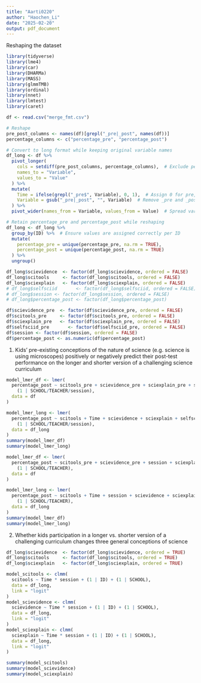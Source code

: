 ---
title: "Aarti0220"
author: "Haochen_Li"
date: "2025-02-20"
output: pdf_document
---

Reshaping the dataset

```{r}
library(tidyverse)
library(lme4)
library(car)
library(DHARMa)
library(MASS)
library(glmmTMB)
library(ordinal)
library(nnet)
library(lmtest)
library(caret)
```

```{r}
df <- read.csv("merge_fmt.csv")

# Reshape
pre_post_columns <- names(df)[grepl("_pre|_post", names(df))]
percentage_columns <- c("percentage_pre", "percentage_post")

# Convert to long format while keeping original variable names
df_long <- df %>%
  pivot_longer(
    cols = setdiff(pre_post_columns, percentage_columns),  # Exclude percentage columns from reshaping
    names_to = "Variable",
    values_to = "Value"
  ) %>%
  mutate(
    Time = ifelse(grepl("_pre$", Variable), 0, 1),  # Assign 0 for pre, 1 for post
    Variable = gsub("_pre|_post", "", Variable)  # Remove _pre and _post to keep original variable names
  ) %>%
  pivot_wider(names_from = Variable, values_from = Value)  # Spread variables back into wide format

# Retain percentage_pre and percentage_post while reshaping
df_long <- df_long %>%
  group_by(ID) %>%  # Ensure values are assigned correctly per ID
  mutate(
    percentage_pre = unique(percentage_pre, na.rm = TRUE),
    percentage_post = unique(percentage_post, na.rm = TRUE)
  ) %>%
  ungroup()

df_long$scievidence  <- factor(df_long$scievidence, ordered = FALSE)
df_long$scitools     <- factor(df_long$scitools, ordered = FALSE)
df_long$sciexplain   <- factor(df_long$sciexplain, ordered = FALSE)
# df_long$selfsciid       <- factor(df_long$selfsciid, ordered = FALSE)
# df_long$session <- factor(df_long$session, ordered = FALSE)
# df_long$percentage_post <- factor(df_long$percentage_post)

df$scievidence_pre  <- factor(df$scievidence_pre, ordered = FALSE)
df$scitools_pre     <- factor(df$scitools_pre, ordered = FALSE)
df$sciexplain_pre   <- factor(df$sciexplain_pre, ordered = FALSE)
df$selfsciid_pre       <- factor(df$selfsciid_pre, ordered = FALSE)
df$session <- factor(df$session, ordered = FALSE)
df$percentage_post <- as.numeric(df$percentage_post)
```

(1) Kids' pre-existing conceptions of the nature of science (e.g. science is using microscopes) positively or negatively predict their post-test performance on the longer and shorter version of a challenging science curriculum

```{r}
model_lmer_df <- lmer(
  percentage_post ~ scitools_pre + scievidence_pre + sciexplain_pre + selfsciid_pre +
    (1 | SCHOOL/TEACHER/session),
  data = df
)

model_lmer_long <- lmer(
  percentage_post ~ scitools + Time + scievidence + sciexplain + selfsciid + selfsciid +
    (1 | SCHOOL/TEACHER/session),
  data = df_long
)
summary(model_lmer_df)
summary(model_lmer_long)
```
```{r}

model_lmer_df <- lmer(
  percentage_post ~ scitools_pre + scievidence_pre + session + sciexplain_pre + selfsciid_pre +
    (1 | SCHOOL/TEACHER),
  data = df
)

model_lmer_long <- lmer(
  percentage_post ~ scitools + Time + session + scievidence + sciexplain + selfsciid + selfsciid +
    (1 | SCHOOL/TEACHER),
  data = df_long
)
summary(model_lmer_df)
summary(model_lmer_long)
```



(2) Whether kids participation in a longer vs. shorter version of a challenging curriculum changes three general conceptions of science


```{r}
df_long$scievidence  <- factor(df_long$scievidence, ordered = TRUE)
df_long$scitools     <- factor(df_long$scitools, ordered = TRUE)
df_long$sciexplain   <- factor(df_long$sciexplain, ordered = TRUE)

model_scitools <- clmm(
  scitools ~ Time * session + (1 | ID) + (1 | SCHOOL), 
  data = df_long, 
  link = "logit"
)
model_scievidence <- clmm(
  scievidence ~ Time * session + (1 | ID) + (1 | SCHOOL), 
  data = df_long, 
  link = "logit"
)
model_sciexplain <- clmm(
  sciexplain ~ Time * session + (1 | ID) + (1 | SCHOOL), 
  data = df_long, 
  link = "logit"
)

summary(model_scitools)
summary(model_scievidence)
summary(model_sciexplain)
```























